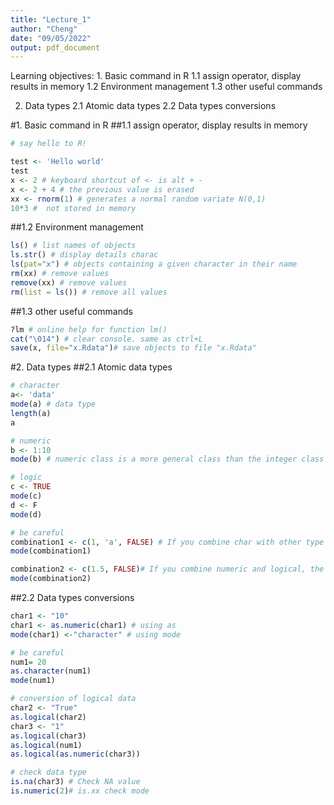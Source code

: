 ```yaml
---
title: "Lecture_1"
author: "Cheng"
date: "09/05/2022"
output: pdf_document
---
```

Learning objectives:
  1. Basic command in R
    1.1 assign operator, display results in memory
    1.2 Environment management
    1.3 other useful commands
    
  2. Data types
    2.1 Atomic data types
    2.2 Data types conversions
  
#1. Basic command in R
##1.1 assign operator, display results in memory

```r
# say hello to R!
```

```r
test <- 'Hello world'
test
x <- 2 # keyboard shortcut of <- is alt + -
x <- 2 + 4 # the previous value is erased
xx <- rnorm(1) # generates a normal random variate N(0,1)
10*3 #  not stored in memory
```

##1.2 Environment management

```r
ls() # list names of objects
ls.str() # display details charac
ls(pat="x") # objects containing a given character in their name
rm(xx) # remove values
remove(xx) # remove values
rm(list = ls()) # remove all values
```

##1.3 other useful commands

```r
?lm # online help for function lm()
cat("\014") # clear console. same as ctrl+L
save(x, file="x.Rdata")# save objects to file "x.Rdata"
```

#2. Data types
##2.1 Atomic data types

```r
# character 
a<- 'data'
mode(a) # data type
length(a)
a

# numeric
b <- 1:10
mode(b) # numeric class is a more general class than the integer class

# logic
c <- TRUE
mode(c)
d <- F
mode(d)

# be careful
combination1 <- c(1, 'a', FALSE) # If you combine char with other type into one vector, the values are all treated like char
mode(combination1)

combination2 <- c(1.5, FALSE)# If you combine numeric and logical, the logical will become numbers (T to 1, F to 0)
mode(combination2)
```

##2.2 Data types conversions

```r
char1 <- "10"
char1 <- as.numeric(char1) # using as
mode(char1) <-"character" # using mode

# be careful
num1= 20
as.character(num1)
mode(num1)

# conversion of logical data
char2 <- "True"
as.logical(char2)
char3 <- "1"
as.logical(char3)
as.logical(num1)
as.logical(as.numeric(char3))

# check data type
is.na(char3) # Check NA value
is.numeric(2)# is.xx check mode
```
